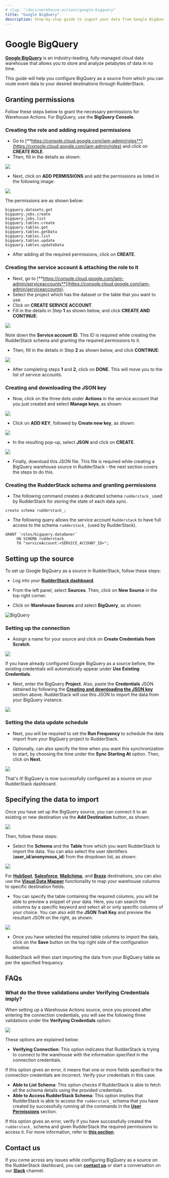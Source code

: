 ```yaml
---
# slug: "/docs/warehouse-actions/google-bigquery"
title: "Google BigQuery"
description: Step-by-step guide to ingest your data from Google BigQuery into RudderStack.
---
```


# Google BigQuery

[**Google BigQuery**](https://cloud.google.com/bigquery) is an industry-leading, fully-managed cloud data warehouse that allows you to store and analyze petabytes of data in no time.

This guide will help you configure BigQuery as a source from which you can route event data to your desired destinations through RudderStack.

## Granting permissions

Follow these steps below to grant the necessary permissions for Warehouse Actions. For BigQuery, use the **BigQuery Console**.

### Creating the role and adding required permissions

* Go to [**https://console.cloud.google.com/iam-admin/roles**](https://console.cloud.google.com/iam-admin/roles) and click on **CREATE ROLE**.
* Then, fill in the details as shown:

<img src="../assets/image1.png" />

* Next, click on **ADD PERMISSIONS** and add the permissions as listed in the following image:

<img src="../assets/image3.png" />

The permissions are as shown below:

```
bigquery.datasets.get
bigquery.jobs.create
bigquery.jobs.list
bigquery.tables.create
bigquery.tables.get
bigquery.tables.getData
bigquery.tables.list
bigquery.tables.update
bigquery.tables.updateData
```

* After adding all the required permissions, click on **CREATE**.

### Creating the service account & attaching the role to it

* Next, go to [**https://console.cloud.google.com/iam-admin/serviceaccounts**](https://console.cloud.google.com/iam-admin/serviceaccounts).
* Select the project which has the dataset or the table that you want to use.
* Click on **CREATE SERVICE ACCOUNT**.
* Fill in the details in Step **1** as shown below, and click **CREATE AND CONTINUE**:

<img src="../assets/image2.png" />

<div class="infoBlock">

Note down the **Service account ID**. This ID is required while creating the RudderStack schema and granting the required permissions to it.
</div>

* Then, fill in the details in Step **2** as shown below, and click **CONTINUE**:

<img src="../assets/image4.png" />

* After completing steps **1** and **2**, click on **DONE**. This will move you to the list of service accounts.

### Creating and downloading the JSON key

* Now, click on the three dots under **Actions** in the service account that you just created and select **Manage keys**, as shown:

<img src="https://user-images.githubusercontent.com/59817155/133751172-bd11d971-1e15-4c06-831e-23058a2eed86.png" />

* Click on **ADD KEY**, followed by **Create new key**, as shown:

<img src="https://user-images.githubusercontent.com/59817155/133751255-356dab76-a795-4428-8e72-9c46b0031d79.png" />

* In the resulting pop-up, select **JSON** and click on **CREATE**.

<img src="https://user-images.githubusercontent.com/59817155/133751286-a7897da9-eb9d-48ef-be29-f16f0e65e2bb.png" />

* Finally, download this JSON file. This file is required while creating a BigQuery warehouse source in RudderStack - the next section covers the steps to do this.

### Creating the RudderStack schema and granting permissions

* The following command creates a dedicated schema `rudderstack_` used by RudderStack for storing the state of each data sync.

```
create schema rudderstack_;
```

* The following query allows the service account `Rudderstack` to have full access to the schema `rudderstack_` \(used by RudderStack\).

```
GRANT `roles/bigquery.dataOwner`
     ON SCHEMA rudderstack_
     TO "serviceAccount:<SERVICE_ACCOUNT_ID>";
```

## Setting up the source

To set up Google BigQuery as a source in RudderStack, follow these steps:

* Log into your <a href="https://app.rudderstack.com">**RudderStack dashboard**</a>.

* From the left panel, select **Sources**. Then, click on **New Source** in the top right corner.

* Click on **Warehouse Sources** and select **BigQuery**, as shown:

<img src="https://user-images.githubusercontent.com/59817155/138218312-55411916-3e24-4b08-bfad-7180e5f604e0.png" alt="BigQuery" />

### Setting up the connection

* Assign a name for your source and click on **Create Credentials from Scratch**.

<img src="https://user-images.githubusercontent.com/59817155/138218620-a3849ac6-b316-476d-92b0-dfa892b2ba0f.png" />

<div class="successBlock">

If you have already configured Google BigQuery as a source before, the existing credentials will automatically appear under **Use Existing Credentials**.
</div>

* Next, enter the BigQuery **Project**. Also, paste the **Credentials** JSON obtained by following the [**Creating and downloading the JSON key**](#creating-and-downloading-the-JSON-key) section above. RudderStack will use this JSON to import the data from your BigQuery instance.

<img src="https://user-images.githubusercontent.com/59817155/138219388-2d79154d-3b1e-4f4c-976a-9bd2b050209c.png" />

### Setting the data update schedule

* Next, you will be required to set the **Run Frequency** to schedule the data import from your BigQuery project to RudderStack.

* Optionally, can also specify the time when you want this synchronization to start, by choosing the time under the **Sync Starting At** option. Then, click on **Next**.

<img src="https://user-images.githubusercontent.com/59817155/138219597-5ed8025c-93fc-457c-a35b-74b33d0c922f.png" />

That's it! BigQuery is now successfully configured as a source on your RudderStack dashboard.

## Specifying the data to import

Once you have set up the BigQuery source, you can connect it to an existing or new destination via the **Add Destination** button, as shown:

<img src="https://user-images.githubusercontent.com/59817155/138221676-022211fb-9f01-44da-ad24-7ce41fbe4da5.png" />

Then, follow these steps:

* Select the **Schema** and the **Table** from which you want RudderStack to import the data. You can also select the user identifiers (**user_id**/**anonymous_id**) from the dropdown list, as shown:

<img src="https://user-images.githubusercontent.com/59817155/138225293-7452e0a4-6f3a-4cc1-a354-8c6c2b111572.png" />

<div class="successBlock">

For [**HubSpot**](https://rudderstack.com/docs/destinations/crm/hubspot/), [**Salesforce**](https://rudderstack.com/docs/destinations/crm/salesforce/), [**Mailchimp**](https://rudderstack.com/docs/destinations/marketing/mailchimp/), and [**Braze**](https://rudderstack.com/docs/destinations//marketing/braze/) destinations, you can also use the [**Visual Data Mapper**](https://rudderstack.com/docs/warehouse-actions/visual-data-mapper/) functionality to map your warehouse columns to specific destination fields.
</div>

* You can specify the table containing the required columns, you will be able to preview a snippet of your data. Here, you can search the columns by a specific keyword and select all or only specific columns of your choice. You can also edit the **JSON Trait Key** and  preview the resultant JSON on the right, as shown:

<img src="https://user-images.githubusercontent.com/59817155/138226097-025a730f-e87c-4d56-8e93-1d1d2089114d.png" />

* Once you have selected the required table columns to import the data, click on the **Save** button on the top right side of the configuration window.

RudderStack will then start importing the data from your BigQuery table as per the specified frequency.

## FAQs

### What do the three validations under Verifying Credentials imply?

When setting up a Warehouse Actions source, once you proceed after entering the connection credentials, you will see the following three validations under the **Verifying Credentials** option:

<img src="../assets/validations.png" />

These options are explained below:

* **Verifying Connection**: This option indicates that RudderStack is trying to connect to the warehouse with the information specified in the connection credentials. 

<div class="warningBlock">

If this option gives an error, it means that one or more fields specified in the connection credentials are incorrect. Verify your credentials in this case.
</div>

* **Able to List Schema**: This option checks if RudderStack is able to fetch all the schema details using the provided credentials. 
* **Able to Access RudderStack Schema**: This option implies that RudderStack is able to access the `rudderstack_` schema that you have created by successfully running all the commands in the [**User Permissions**](https://docs.rudderstack.com/warehouse-actions/google-bigquery#granting-permissions) section. 

<div class="warningBlock">

If this option gives an error, verify if you have successfully created the `rudderstack_` schema and given RudderStack the required permissions to access it. For more information, refer to [**this section**](https://docs.rudderstack.com/warehouse-actions/google-bigquery#creating-the-rudderstack-schema-and-granting-permissions).
</div>

## Contact us

If you come across any issues while configuring BigQuery as a source on the RudderStack dashboard, you can [**contact us**](mailto:%20docs@rudderstack.com) or start a conversation on our [**Slack**](https://rudderstack.com/join-rudderstack-slack-community) channel.
